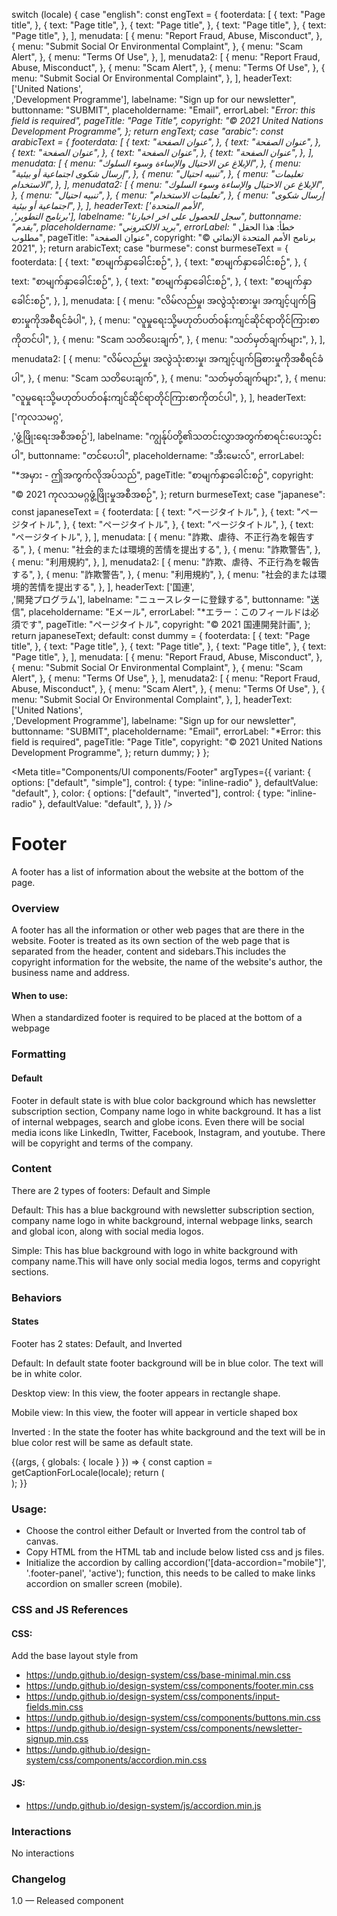 
  switch (locale) {
    case "english":
      const engText = {
        footerdata: [
          {
            text: "Page title",
          },
          {
            text: "Page title",
          },
          {
            text: "Page title",
          },
          {
            text: "Page title",
          },
          {
            text: "Page title",
          },
        ],
        menudata: [
          {
            menu: "Report Fraud, Abuse, Misconduct",
          },
          {
            menu: "Submit Social Or Environmental Complaint",
          },
          {
            menu: "Scam Alert",
          },
          {
            menu: "Terms Of Use",
          },
        ],
        menudata2: [
          {
            menu: "Report Fraud, Abuse, Misconduct",
          },
          {
            menu: "Scam Alert",
          },
          {
            menu: "Terms Of Use",
          },
          {
            menu: "Submit Social Or Environmental Complaint",
          },
        ],
        headerText: ['United Nations',<br/>,'Development Programme'],
        labelname: "Sign up for our newsletter",
        buttonname: "SUBMIT",
        placeholdername: "Email",
        errorLabel: "*Error: this field is required",
        pageTitle: "Page Title",
        copyright: "© 2021 United Nations Development Programme",
      };
      return engText;
    case "arabic":
      const arabicText = {
        footerdata: [
          {
            text: "عنوان الصفحة",
          },
          {
            text: "عنوان الصفحة",
          },
          {
            text: "عنوان الصفحة",
          },
          {
            text: "عنوان الصفحة",
          },
          {
            text: "عنوان الصفحة",
          },
        ],
        menudata: [
          {
            menu: "الإبلاغ عن الاحتيال والإساءة وسوء السلوك",
          },
          {
            menu: "إرسال شكوى اجتماعية أو بيئية",
          },
          {
            menu: "تنبيه احتيال",
          },
          {
            menu: "تعليمات الاستخدام",
          },
        ],
        menudata2: [
          {
            menu: "الإبلاغ عن الاحتيال والإساءة وسوء السلوك",
          },
          {
            menu: "تنبيه احتيال",
          },
          {
            menu: "تعليمات الاستخدام",
          },
          {
            menu: "إرسال شكوى اجتماعية أو بيئية",
          },
        ],
        headerText: ['الأمم المتحدة',<br/>,'برنامج التطوير'],
        labelname: "سجل للحصول على اخر اخبارنا",
        buttonname: "يقدم",
        placeholdername: "بريد الالكتروني",
        errorLabel: "* خطأ: هذا الحقل مطلوب",
        pageTitle: "عنوان الصفحة",
        copyright: "© برنامج الأمم المتحدة الإنمائي 2021",
      };
      return arabicText;
    case "burmese":
      const burmeseText = {
        footerdata: [
          {
            text: "စာမျက်နှာခေါင်းစဉ်",
          },
          {
            text: "စာမျက်နှာခေါင်းစဉ်",
          },
          {
            text: "စာမျက်နှာခေါင်းစဉ်",
          },
          {
            text: "စာမျက်နှာခေါင်းစဉ်",
          },
          {
            text: "စာမျက်နှာခေါင်းစဉ်",
          },
        ],
        menudata: [
          {
            menu: "လိမ်လည်မှု၊ အလွဲသုံးစားမှု၊ အကျင့်ပျက်ခြစားမှုကိုအစီရင်ခံပါ",
          },
          {
            menu: "လူမှုရေးသို့မဟုတ်ပတ်ဝန်းကျင်ဆိုင်ရာတိုင်ကြားစာကိုတင်ပါ",
          },
          {
            menu: "Scam သတိပေးချက်",
          },
          {
            menu: "သတ်မှတ်ချက်များ",
          },
        ],
        menudata2: [
          {
            menu: "လိမ်လည်မှု၊ အလွဲသုံးစားမှု၊ အကျင့်ပျက်ခြစားမှုကိုအစီရင်ခံပါ",
          },
          {
            menu: "Scam သတိပေးချက်",
          },
          {
            menu: "သတ်မှတ်ချက်များ",
          },
          {
            menu: "လူမှုရေးသို့မဟုတ်ပတ်ဝန်းကျင်ဆိုင်ရာတိုင်ကြားစာကိုတင်ပါ",
          },
        ],
        headerText: ['ကုလသမဂ္ဂ',<br/>,'ဖွံ့ဖြိုးရေးအစီအစဉ်'],
        labelname: "ကျွန်ုပ်တို့၏သတင်းလွှာအတွက်စာရင်းပေးသွင်းပါ",
        buttonname: "တင်ပေးပါ",
        placeholdername: "အီးမေးလ်",
        errorLabel: "*အမှား - ဤအကွက်လိုအပ်သည်",
        pageTitle: "စာမျက်နှာခေါင်းစဉ်",
        copyright: "© 2021 ကုလသမဂ္ဂဖွံ့ဖြိုးမှုအစီအစဉ်",
      };
      return burmeseText;
    case "japanese":
      const japaneseText = {
        footerdata: [
          {
            text: "ページタイトル",
          },
          {
            text: "ページタイトル",
          },
          {
            text: "ページタイトル",
          },
          {
            text: "ページタイトル",
          },
          {
            text: "ページタイトル",
          },
        ],
        menudata: [
          {
            menu: "詐欺、虐待、不正行為を報告する",
          },
          {
            menu: "社会的または環境的苦情を提出する",
          },
          {
            menu: "詐欺警告",
          },
          {
            menu: "利用規約",
          },
        ],
        menudata2: [
          {
            menu: "詐欺、虐待、不正行為を報告する",
          },
          {
            menu: "詐欺警告",
          },
          {
            menu: "利用規約",
          },
          {
            menu: "社会的または環境的苦情を提出する",
          },
        ],
        headerText: ['国連',<br/>,'開発プログラム'],
        labelname: "ニュースレターに登録する",
        buttonname: "送信",
        placeholdername: "Eメール",
        errorLabel: "*エラー：このフィールドは必須です",
        pageTitle: "ページタイトル",
        copyright: "© 2021 国連開発計画",
      };
      return japaneseText;
    default:
      const dummy = {
        footerdata: [
          {
            text: "Page title",
          },
          {
            text: "Page title",
          },
          {
            text: "Page title",
          },
          {
            text: "Page title",
          },
          {
            text: "Page title",
          },
        ],
        menudata: [
          {
            menu: "Report Fraud, Abuse, Misconduct",
          },
          {
            menu: "Submit Social Or Environmental Complaint",
          },
          {
            menu: "Scam Alert",
          },
          {
            menu: "Terms Of Use",
          },
        ],
        menudata2: [
          {
            menu: "Report Fraud, Abuse, Misconduct",
          },
          {
            menu: "Scam Alert",
          },
          {
            menu: "Terms Of Use",
          },
          {
            menu: "Submit Social Or Environmental Complaint",
          },
        ],
        headerText: ['United Nations',<br/>,'Development Programme'],
        labelname: "Sign up for our newsletter",
        buttonname: "SUBMIT",
        placeholdername: "Email",
        errorLabel: "*Error: this field is required",
        pageTitle: "Page Title",
        copyright: "© 2021 United Nations Development Programme",
      };
      return dummy;
  }
};

<Meta
  title="Components/UI components/Footer"
  argTypes={{
    variant: {
      options: ["default", "simple"],
      control: { type: "inline-radio" },
      defaultValue: "default",
    },
    color: {
      options: ["default", "inverted"],
      control: { type: "inline-radio" },
      defaultValue: "default",
    },
  }}
/>

# Footer

A footer has a list of information about the website at the bottom of the page.

### Overview
A footer has all the information or other web pages that are there in the website. Footer is treated as its own section of the web page that is separated from the header, content and sidebars.This includes the copyright information for the website, the name of the website's author, the business name and address.

#### When to use:
When a standardized footer is required to be placed at the bottom of a webpage

### Formatting
#### Default
Footer in default state is with blue color background which has newsletter subscription section, Company name logo in white background. It has a list of internal webpages, search and globe icons. Even there will be social media icons like LinkedIn, Twitter, Facebook, Instagram, and youtube. There will be copyright and terms of the company.

### Content
There are 2 types of footers: Default and Simple

Default: This has a blue background with newsletter subscription section, company name logo in white background, internal webpage links, search and global icon, along with social media logos.

Simple: This has blue background with logo in white background with company name.This will have only social media logos, terms and copyright sections.

### Behaviors
#### States
Footer has 2 states: Default, and Inverted

Default: In default state footer background will be in blue color. The text will be in white color.

Desktop view: In this view, the footer appears in rectangle shape.

Mobile view: In this view, the footer will appear in verticle shaped box

Inverted : In the state the footer has white background and the text will be in blue color rest will be same as default state.

<Canvas>
  <Story name="Footer" parameters={{
      layout: "fullscreen"
    }}>
    {(args, { globals: { locale } }) => {
      const caption = getCaptionForLocale(locale);
      return (
        <Footer
          src={logo}
          srctwo={logowhite}
          logolink="https://www.undp.org"
          headerText={caption.headerText}
          alt={"UNDP Logo"}
          element="input"
          type="email"
          required="required"
          mode="form-email"
          errorText={caption.errorLabel}
          label={caption.labelname}
          button={caption.buttonname}
          placeholder={caption.placeholdername}
          menutitle={caption.pageTitle}
          data={caption.footerdata}
          copyright={caption.copyright}
          menudata={caption.menudata}
          {...args}
        ></Footer>
      );
    }}
  </Story>
</Canvas>

### Usage:
- Choose the control either Default or Inverted from the control tab of canvas.
- Copy HTML from the HTML tab and include below listed css and js files.
- Initialize the accordion by calling accordion('[data-accordion="mobile"]', '.footer-panel', 'active'); function, this needs to be called to make links accordion on smaller screen (mobile).

### CSS and JS References

#### CSS:

Add the base layout style from

- https://undp.github.io/design-system/css/base-minimal.min.css
- https://undp.github.io/design-system/css/components/footer.min.css
- https://undp.github.io/design-system/css/components/input-fields.min.css
- https://undp.github.io/design-system/css/components/buttons.min.css
- https://undp.github.io/design-system/css/components/newsletter-signup.min.css
- https://undp.github.io/design-system/css/components/accordion.min.css

#### JS:

- https://undp.github.io/design-system/js/accordion.min.js

### Interactions
No interactions

### Changelog
1.0 — Released component
